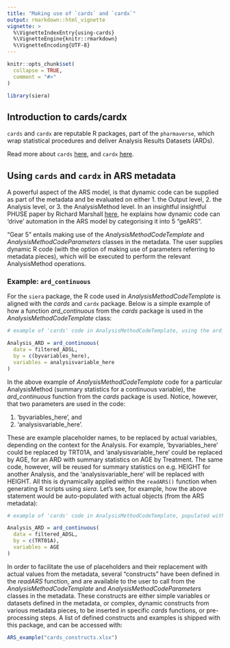 ```yaml
---
title: "Making use of `cards` and `cardx`"
output: rmarkdown::html_vignette
vignette: >
  %\VignetteIndexEntry{using-cards}
  %\VignetteEngine{knitr::rmarkdown}
  %\VignetteEncoding{UTF-8}
---
```


```r
knitr::opts_chunk$set(
  collapse = TRUE,
  comment = "#>"
)
```

```r
library(siera)
```

## Introduction to cards/cardx

`cards` and `cardx` are reputable R packages, part of the `pharmaverse`, which wrap statistical procedures and deliver Analysis Results Datasets (ARDs). 

Read more about `cards` [here](https://insightsengineering.github.io/cards/latest-tag/), and `cardx` [here](https://insightsengineering.github.io/cards/latest-tag/). 

## Using `cards` and `cardx` in ARS metadata

A powerful aspect of the ARS model, is that dynamic code can be supplied as part of the metadata and be evaluated on either 1. the Output level, 2. the Analysis level, or 3. the AnalysisMethod level. In an insightful insightful PHUSE paper by Richard Marshall [here](https://www.lexjansen.com/phuse-us/2025/ds/PAP_DS09.pdf), he explains how dynamic code can 'drive' automation in the ARS model by categorising it into 5 "geARS". 

"Gear 5" entails making use of the _AnalysisMethodCodeTemplate_ and _AnalysisMethodCodeParameters_ classes in the metadata.  The user supplies dynamic R code (with the option of making use of parameters referring to metadata pieces), which will be executed to perform the relevant AnalysisMethod operations.  

### Example: `ard_continuous`
For the `siera` package,  the R code used in _AnalysisMethodCodeTemplate_ is aligned with the _cards_ and `cardx` package. Below is a simple example of how a function _ard_continuous_ from the _cards_ package is used in the _AnalysisMethodCodeTemplate_ class:

```r
# example of 'cards' code in AnalysisMethodCodeTemplate, using the ard_continuous function:

Analysis_ARD = ard_continuous(
  data = filtered_ADSL,
  by = c(byvariables_here),
  variables = analysisvariable_here
)
```

In the above example of _AnalysisMethodCodeTemplate_ code for a particular AnalysisMethod (summary statistics for a continuous variable), the _ard_continuous_ function from the _cards_ package is used.  Notice, however, that two parameters are used in the code: 

1. 'byvariables_here', and 
2. 'analysisvariable_here'.  

These are example placeholder names, to be replaced by actual variables, depending on the context for the Analysis.  For example, 'byvariables_here' could be replaced by TRT01A, and 'analysisvariable_here' could be replaced by AGE, for an ARD with summary statistics on AGE by Treatment.  The same code, however, will be reused for summary statistics on e.g. HEIGHT for another Analysis, and the 'analysisvariable_here' will be replaced with HEIGHT.  All this is dynamically applied within the `readARS()` function when generating R scripts using _siera_.  Let's see, for example, how the above statement would be auto-populated with actual objects (from the ARS metadata):

```r
# example of 'cards' code in AnalysisMethodCodeTemplate, populated with AnalysisMethodCodeParameters:

Analysis_ARD = ard_continuous(
  data = filtered_ADSL,
  by = c(TRT01A),
  variables = AGE
)
```

In order to facilitate the use of placeholders and their replacement with actual values from the metadata, several "constructs" have been defined in the _readARS_ function, and are available to the user to call from the _AnalysisMethodCodeTemplate_ and _AnalysisMethodCodeParameters_ classes in the metadata.  These constructs are either simple variables or datasets defined in the metadata, or complex, dynamic constructs from various metadata pieces, to be inserted in specific _cards_ functions, or pre-processing steps.  A list of defined constructs and examples is shipped with this package, and can be accessed with:

```r
ARS_example("cards_constructs.xlsx")
```

